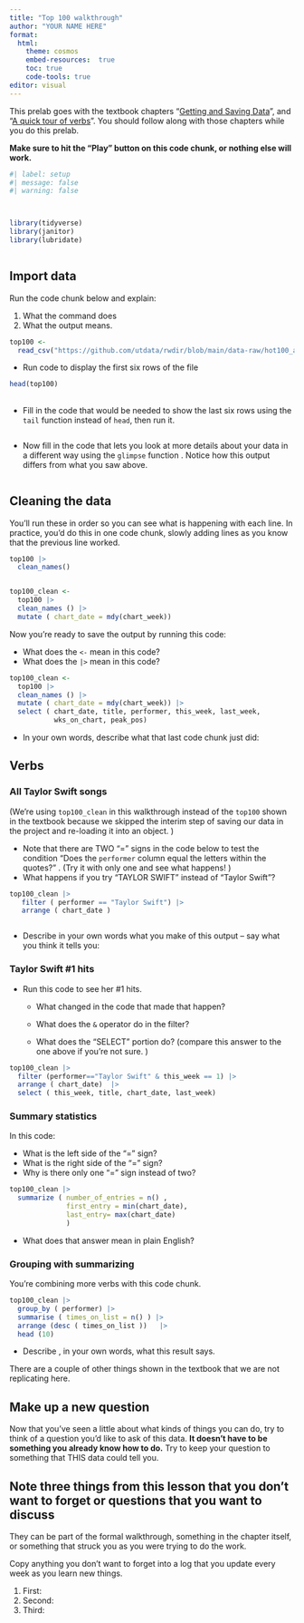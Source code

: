 ```yaml
---
title: "Top 100 walkthrough"
author: "YOUR NAME HERE"
format: 
  html: 
    theme: cosmos
    embed-resources:  true
    toc: true
    code-tools: true
editor: visual
---
```


This prelab goes with the textbook chapters "[Getting and Saving Data](https://cronkitedata.github.io/djtextbook/r-data-import.html)", and "[A quick tour of verbs](https://cronkitedata.github.io/djtextbook/r-verbs.html)". You should follow along with those chapters while you do this prelab.

**Make sure to hit the "Play" button on this code chunk, or nothing else will work.**

```r
#| label: setup
#| message: false
#| warning: false



library(tidyverse)
library(janitor)
library(lubridate)



```

## Import data

Run the code chunk below and explain:

1.  What the command does
2.  What the output means.

```r

top100 <- 
  read_csv("https://github.com/utdata/rwdir/blob/main/data-raw/hot100_assignment.csv?raw=true")

```

-   Run code to display the first six rows of the file

```r

head(top100)

```

## 

-   Fill in the code that would be needed to show the last six rows using the `tail` function instead of `head`, then run it.

```r




```

-   Now fill in the code that lets you look at more details about your data in a different way using the `glimpse` function . Notice how this output differs from what you saw above.

```r





```

## Cleaning the data

You'll run these in order so you can see what is happening with each line. In practice, you'd do this in one code chunk, slowly adding lines as you know that the previous line worked.

```r


top100 |> 
  clean_names() 



```

```r


top100_clean <- 
  top100 |>
  clean_names () |>
  mutate ( chart_date = mdy(chart_week))

```

Now you're ready to save the output by running this code:

-   What does the `<-` mean in this code?
-   What does the `|>` mean in this code?

```r

top100_clean <- 
  top100 |>
  clean_names () |>
  mutate ( chart_date = mdy(chart_week)) |>
  select ( chart_date, title, performer, this_week, last_week,
           wks_on_chart, peak_pos)


```

-   In your own words, describe what that last code chunk just did:

## Verbs

### All Taylor Swift songs

(We're using `top100_clean` in this walkthrough instead of the `top100` shown in the textbook because we skipped the interim step of saving our data in the project and re-loading it into an object. )

-   Note that there are TWO "=" signs in the code below to test the condition "Does the `performer` column equal the letters within the quotes?" . (Try it with only one and see what happens! )
-   What happens if you try "TAYLOR SWIFT" instead of "Taylor Swift"?

```r

top100_clean |> 
   filter ( performer == "Taylor Swift") |> 
   arrange ( chart_date )



```

-   Describe in your own words what you make of this output -- say what you think it tells you:

### Taylor Swift #1 hits

-   Run this code to see her #1 hits.
    -   What changed in the code that made that happen?

    -   What does the `&` operator do in the filter?

    -   What does the "SELECT" portion do? (compare this answer to the one above if you're not sure. )

```r

top100_clean |>
  filter (performer=="Taylor Swift" & this_week == 1) |>
  arrange ( chart_date)  |>
  select ( this_week, title, chart_date, last_week)


```

### Summary statistics

In this code:

-   What is the left side of the "=" sign?
-   What is the right side of the "=" sign?
-   Why is there only one "=" sign instead of two?

```r

top100_clean |>
  summarize ( number_of_entries = n() , 
              first_entry = min(chart_date), 
              last_entry= max(chart_date)
              )


```

-   What does that answer mean in plain English?

### Grouping with summarizing

You're combining more verbs with this code chunk.

```r

top100_clean |>
  group_by ( performer) |>
  summarise ( times_on_list = n() ) |>
  arrange (desc ( times_on_list ))   |> 
  head (10)


```

-   Describe , in your own words, what this result says.

There are a couple of other things shown in the textbook that we are not replicating here.

## Make up a new question

Now that you've seen a little about what kinds of things you can do, try to think of a question you'd like to ask of this data. **It doesn't have to be something you already know how to do.** Try to keep your question to something that THIS data could tell you.

## Note three things from this lesson that you don't want to forget or questions that you want to discuss

They can be part of the formal walkthrough, something in the chapter itself, or something that struck you as you were trying to do the work.

Copy anything you don't want to forget into a log that you update every week as you learn new things.

1.  First:
2.  Second:
3.  Third:
